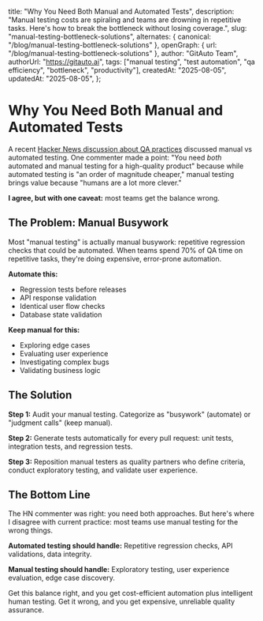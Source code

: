   title: "Why You Need Both Manual and Automated Tests",
  description:
    "Manual testing costs are spiraling and teams are drowning in repetitive tasks. Here's how to break the bottleneck without losing coverage.",
  slug: "manual-testing-bottleneck-solutions",
  alternates: { canonical: "/blog/manual-testing-bottleneck-solutions" },
  openGraph: { url: "/blog/manual-testing-bottleneck-solutions" },
  author: "GitAuto Team",
  authorUrl: "https://gitauto.ai",
  tags: ["manual testing", "test automation", "qa efficiency", "bottleneck", "productivity"],
  createdAt: "2025-08-05",
  updatedAt: "2025-08-05",
};

# Why You Need Both Manual and Automated Tests

A recent [Hacker News discussion about QA practices](https://news.ycombinator.com/item?id=41732084) discussed manual vs automated testing. One commenter made a point: "You need _both_ automated and manual testing for a high-quality product" because while automated testing is "an order of magnitude cheaper," manual testing brings value because "humans are a lot more clever."

**I agree, but with one caveat:** most teams get the balance wrong.

## The Problem: Manual Busywork

Most "manual testing" is actually manual busywork: repetitive regression checks that could be automated. When teams spend 70% of QA time on repetitive tasks, they're doing expensive, error-prone automation.

**Automate this:**
- Regression tests before releases
- API response validation  
- Identical user flow checks
- Database state validation

**Keep manual for this:**
- Exploring edge cases
- Evaluating user experience
- Investigating complex bugs
- Validating business logic

## The Solution

**Step 1:** Audit your manual testing. Categorize as "busywork" (automate) or "judgment calls" (keep manual).

**Step 2:** Generate tests automatically for every pull request: unit tests, integration tests, and regression tests.

**Step 3:** Reposition manual testers as quality partners who define criteria, conduct exploratory testing, and validate user experience.

## The Bottom Line

The HN commenter was right: you need both approaches. But here's where I disagree with current practice: most teams use manual testing for the wrong things.

**Automated testing should handle:** Repetitive regression checks, API validations, data integrity.

**Manual testing should handle:** Exploratory testing, user experience evaluation, edge case discovery.

Get this balance right, and you get cost-efficient automation plus intelligent human testing. Get it wrong, and you get expensive, unreliable quality assurance.